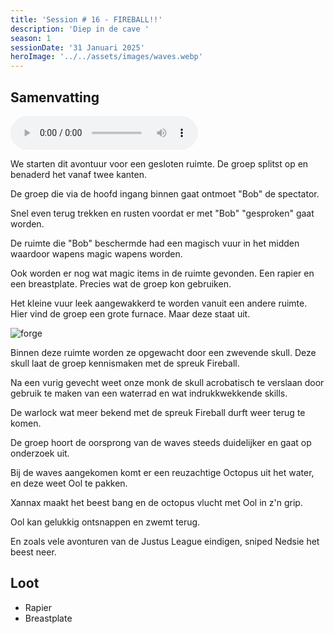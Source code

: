 ```yaml
---
title: 'Session # 16 - FIREBALL!!'
description: 'Diep in de cave '
season: 1
sessionDate: '31 Januari 2025'
heroImage: '../../assets/images/waves.webp'
---
```



## Samenvatting

<audio controls>
    <source src={audio} type="audio/mpeg" />
    Your browser does not support the audio element.
</audio>

We starten dit avontuur voor een gesloten ruimte. De groep splitst op en benaderd het vanaf twee kanten.

De groep die via de hoofd ingang binnen gaat ontmoet "Bob" de spectator.

Snel even terug trekken en rusten voordat er met "Bob" "gesproken" gaat worden.

De ruimte die "Bob" beschermde had een magisch vuur in het midden waardoor wapens magic wapens worden.

Ook worden er nog wat magic items in de ruimte gevonden. Een rapier en een breastplate. Precies wat de groep kon gebruiken.

Het kleine vuur leek aangewakkerd te worden vanuit een andere ruimte. Hier vind de groep een grote furnace. Maar deze staat uit.

<Image src={forge} alt="forge" />

Binnen deze ruimte worden ze opgewacht door een zwevende skull. Deze skull laat de groep kennismaken met de spreuk Fireball.

Na een vurig gevecht weet onze monk de skull acrobatisch te verslaan door gebruik te maken van een waterrad en wat indrukkwekkende skills.

De warlock wat meer bekend met de spreuk Fireball durft weer terug te komen.

De groep hoort de oorsprong van de waves steeds duidelijker en gaat op onderzoek uit.

Bij de waves aangekomen komt er een reuzachtige Octopus uit het water, en deze weet <CharacterPopper character="ool" client:load>Ool</CharacterPopper> te pakken.

<CharacterPopper character="xannax" client:load>
    Xannax
</CharacterPopper> maakt het beest bang en de octopus vlucht met Ool in z'n grip.

Ool kan gelukkig ontsnappen en zwemt terug.

En zoals vele avonturen van de Justus League eindigen, sniped <CharacterPopper character="nedsie" client:load>Nedsie</CharacterPopper> het beest neer.

## Loot

-   Rapier
-   Breastplate
